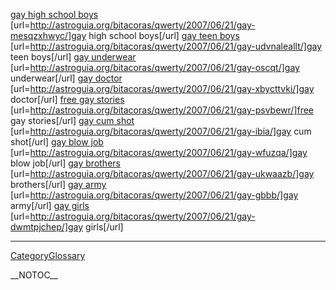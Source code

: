 <a href= http://astroguia.org/bitacoras/qwerty/2007/06/21/gay-mesqzxhwyc/ >gay high school boys</a>   [url=http://astroguia.org/bitacoras/qwerty/2007/06/21/gay-mesqzxhwyc/]gay high school boys[/url]   <a href= http://astroguia.org/bitacoras/qwerty/2007/06/21/gay-udvnaleallt/ >gay teen boys</a>   [url=http://astroguia.org/bitacoras/qwerty/2007/06/21/gay-udvnaleallt/]gay teen boys[/url]   <a href= http://astroguia.org/bitacoras/qwerty/2007/06/21/gay-oscqt/ >gay underwear</a>   [url=http://astroguia.org/bitacoras/qwerty/2007/06/21/gay-oscqt/]gay underwear[/url]   <a href= http://astroguia.org/bitacoras/qwerty/2007/06/21/gay-xbycttvki/ >gay doctor</a>   [url=http://astroguia.org/bitacoras/qwerty/2007/06/21/gay-xbycttvki/]gay doctor[/url]   <a href= http://astroguia.org/bitacoras/qwerty/2007/06/21/gay-psvbewr/ >free gay stories</a>   [url=http://astroguia.org/bitacoras/qwerty/2007/06/21/gay-psvbewr/]free gay stories[/url]   <a href= http://astroguia.org/bitacoras/qwerty/2007/06/21/gay-ibia/ >gay cum shot</a>   [url=http://astroguia.org/bitacoras/qwerty/2007/06/21/gay-ibia/]gay cum shot[/url]   <a href= http://astroguia.org/bitacoras/qwerty/2007/06/21/gay-wfuzqa/ >gay blow job</a>   [url=http://astroguia.org/bitacoras/qwerty/2007/06/21/gay-wfuzqa/]gay blow job[/url]   <a href= http://astroguia.org/bitacoras/qwerty/2007/06/21/gay-ukwaazb/ >gay brothers</a>   [url=http://astroguia.org/bitacoras/qwerty/2007/06/21/gay-ukwaazb/]gay brothers[/url]   <a href= http://astroguia.org/bitacoras/qwerty/2007/06/21/gay-gbbb/ >gay army</a>   [url=http://astroguia.org/bitacoras/qwerty/2007/06/21/gay-gbbb/]gay army[/url]   <a href= http://astroguia.org/bitacoras/qwerty/2007/06/21/gay-dwmtpjchep/ >gay girls</a>   [url=http://astroguia.org/bitacoras/qwerty/2007/06/21/gay-dwmtpjchep/]gay girls[/url]
----
[[CategoryGlossary]]

__NOTOC__